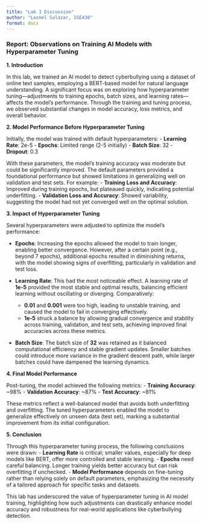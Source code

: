 ```yaml
---
title: "Lab 3 Discussion"
author: "Leonel Salazar, IGE436"
format: docx
---
```



### Report: Observations on Training AI Models with Hyperparameter Tuning

**1. Introduction**

In this lab, we trained an AI model to detect cyberbullying using a dataset of online text samples, employing a BERT-based model for natural language understanding. A significant focus was on exploring how hyperparameter tuning—adjustments to training epochs, batch sizes, and learning rates—affects the model’s performance. Through the training and tuning process, we observed substantial changes in model accuracy, loss metrics, and overall behavior.

**2. Model Performance Before Hyperparameter Tuning**

Initially, the model was trained with default hyperparameters:
   - **Learning Rate**: 2e-5
   - **Epochs**: Limited range (2-5 initially)
   - **Batch Size**: 32
   - **Dropout**: 0.3
   
With these parameters, the model's training accuracy was moderate but could be significantly improved. The default parameters provided a foundational performance but showed limitations in generalizing well on validation and test sets. For example:
   - **Training Loss and Accuracy**: Improved during training epochs, but plateaued quickly, indicating potential underfitting.
   - **Validation Loss and Accuracy**: Showed variability, suggesting the model had not yet converged well on the optimal solution.

**3. Impact of Hyperparameter Tuning**

Several hyperparameters were adjusted to optimize the model's performance:

   - **Epochs**: Increasing the epochs allowed the model to train longer, enabling better convergence. However, after a certain point (e.g., beyond 7 epochs), additional epochs resulted in diminishing returns, with the model showing signs of overfitting, particularly in validation and test loss.
   
   - **Learning Rate**: This had the most noticeable effect. A learning rate of **1e-5** provided the most stable and optimal results, balancing efficient learning without oscillating or diverging. Comparatively:
      - **0.01** and **0.001** were too high, leading to unstable training, and caused the model to fail in converging effectively.
      - **1e-5** struck a balance by allowing gradual convergence and stability across training, validation, and test sets, achieving improved final accuracies across these metrics.
      
   - **Batch Size**: The batch size of **32** was retained as it balanced computational efficiency and stable gradient updates. Smaller batches could introduce more variance in the gradient descent path, while larger batches could have dampened the learning dynamics.

**4. Final Model Performance**

Post-tuning, the model achieved the following metrics:
   - **Training Accuracy**: ~98%
   - **Validation Accuracy**: ~87%
   - **Test Accuracy**: ~81%
   
These metrics reflect a well-balanced model that avoids both underfitting and overfitting. The tuned hyperparameters enabled the model to generalize effectively on unseen data (test set), marking a substantial improvement from its initial configuration.

**5. Conclusion**

Through this hyperparameter tuning process, the following conclusions were drawn:
   - **Learning Rate** is critical; smaller values, especially for deep models like BERT, offer more controlled and stable learning.
   - **Epochs** need careful balancing. Longer training yields better accuracy but can risk overfitting if unchecked.
   - **Model Performance** depends on fine-tuning rather than relying solely on default parameters, emphasizing the necessity of a tailored approach for specific tasks and datasets.

This lab has underscored the value of hyperparameter tuning in AI model training, highlighting how such adjustments can drastically enhance model accuracy and robustness for real-world applications like cyberbullying detection.